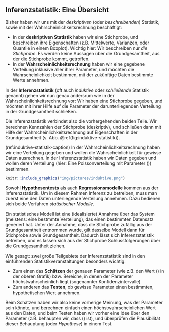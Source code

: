 ## Inferenzstatistik: Eine Übersicht

Bisher haben wir uns mit der *deskriptiven* (oder *beschreibenden*) Statistik, sowie mit der Wahrscheinlichkeitsrechnung beschäftigt:

- In der **deskriptiven Statistik** haben wir eine Stichprobe, und beschreiben ihre Eigenschaften (z.B. Mittelwerte, Varianzen, oder Quantile in einem Boxplot). Wichtig hier: Wir beschreiben nur *die Stichprobe*. Es werden keine Aussagen über die Grundgesamtheit, aus der die Stichprobe kommt, getroffen.
- In der **Wahrscheinlichkeitsrechnung** haben wir eine gegebene Verteilung inklusive aller ihrer Parameter, und möchten die Wahrscheinlichkeit bestimmen, mit der zukünftige Daten bestimmte Werte annehmen.

In der **Inferenzstatistik** (oft auch *induktive* oder *schließende* Statistik genannt) gehen wir nun genau andersrum wie in der Wahrscheinlichkeitsrechnung vor: Wir haben eine Stichprobe gegeben, und möchten mit ihrer Hilfe auf die Parameter der darunterliegenden Verteilung in der Grundgesamtheit schließen.

Die Inferenzstatistik verbindet also die vorhergehenden beiden Teile. Wir berechnen Kennzahlen der Stichprobe (deskriptiv), und schließen dann mit Hilfe der Wahrscheinlichkeitsrechnung auf Eigenschaften in der Grundgesamtheit (s. Abb. \@ref(fig:induktive-statistik)).

(ref:induktive-statistik-caption) In der Wahrscheinlichkeitsrechnung haben wir eine Verteilung gegeben und wollen die Wahrscheinlichkeit für gewisse Daten ausrechnen. In der Inferenzstatistik haben wir Daten gegeben und wollen deren Verteilung (hier: Eine Poissonverteilung mit Parameter \(\lambda=2\)) bestimmen.

```r
knitr::include_graphics("img/pictures/induktive.png")
```

Sowohl **Hypothesentests** als auch **Regressionsmodelle** kommen aus der Inferenzstatistik. Um in diesem Rahmen Inferenz zu betreiben, muss man zuerst eine den Daten unterliegende Verteilung annehmen. Dazu bedienen sich beide Verfahren *statistischer Modelle*.

Ein statistisches Modell ist eine (idealisierte) Annahme über das System (meistens: eine bestmmte Verteilung), das einen bestimmten Datensatz generiert hat. Unter der Annahme, dass die Stichprobe zufällig aus der Grundgesamtheit entnommen wurde, gilt dasselbe Modell dann für
Stichprobe sowie Grundgesamtheit. Dadurch lässt sich Inferenzstatistik betreiben, und es lassen sich aus der Stichprobe Schlussfolgerungen über die Grundgesamtheit ziehen.

Wie gesagt: zwei große Teilgebiete der Inferenzstatistik sind in den einführenden Statistikveranstaltungen besonders wichtig:

- Zum einen das **Schätzen** der genauen Parameter (wie z.B. den Wert \(\lambda=2\) in der oberen Grafik) bzw. Bereiche, in denen der Parameter höchstwahrscheinlich liegt (sogenannter Konfidenzintervalle)
- Zum anderen das **Testen**, ob gewisse Parameter einen bestimmten, hypothetischen Wert annehmen.

Beim Schätzen haben wir also keine vorherige Meinung, was der Parameter sein könnte, und berechnen einfach einen höchstwahrscheinlichen Wert aus den Daten, und beim Testen haben wir vorher eine Idee über den Parameter (z.B. behaupten wir, dass \(\lambda=3\) ist), und überprüfen die Plausibilität dieser Behauptung (oder *Hypothese*) in einem Test.